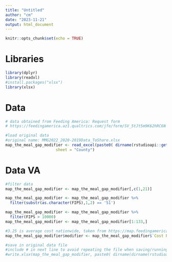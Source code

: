 ```yaml
---
title: "Untitled"
author: "cm"
date: "2023-11-21"
output: html_document
---
```


```r
knitr::opts_chunk$set(echo = TRUE)
```

# Libraries
```r
library(dplyr)
library(readxl)
#install.packages("xlsx")
library(xlsx)

```

# Data
```r
# data obtained from Feeding America: Request form
# https://feedingamerica.az1.qualtrics.com/jfe/form/SV_5tJt5m9K62hRC6N

#load original data
#original name: MMG2022_2020-2019Data_ToShare.xlsx
map_the_meal_gap_modifier <- read_excel(paste0( dirname(rstudioapi::getSourceEditorContext()$path), "/feeding_america_map_meal_gap_2022.xlsx" ), 
                      sheet = "County")

```


# Data VA
```r
#filter data
map_the_meal_gap_modifier <- map_the_meal_gap_modifier[,c(1,21)]

map_the_meal_gap_modifier <- map_the_meal_gap_modifier %>%
  filter(substr(as.character(FIPS),1,2) == '51')

map_the_meal_gap_modifier <- map_the_meal_gap_modifier %>%
  filter(FIPS > 10000)
map_the_meal_gap_modifier <- map_the_meal_gap_modifier[1:133,]

#3.25 is average cost nationwide, taken from https://map.feedingamerica.org/county/2020/overall/
map_the_meal_gap_modifier$modifier <- map_the_meal_gap_modifier$`Cost Per Meal (1 Year)`/3.25

#save in original data file 
#include # in next line to avoid repeating the file when saving/running
#write.xlsx(map_the_meal_gap_modifier, paste0( dirname(dirname(rstudioapi::getSourceEditorContext()$path)), "/va_ct_feeding_america_map_meal_gap_2022SEP.xlsx" ))
```


